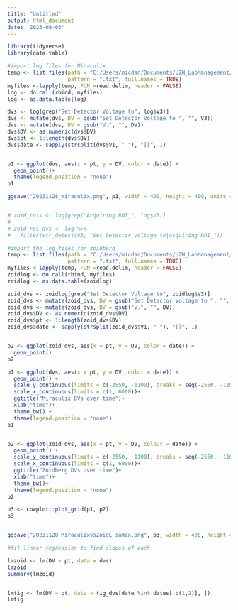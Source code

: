 ---
title: "Untitled"
output: html_document
date: '2023-08-03'
---


```{r}

library(tidyverse)
library(data.table)

```

```{r}
#import log files for Miraculix
temp <- list.files(path = "C:/Users/micdan/Documents/UZH_LabManagement/IMCs/DV_tracking/Miraculix_20231128/", 
                   pattern = ".txt", full.names = TRUE)
myfiles <-lapply(temp, FUN =read.delim, header = FALSE)
log <- do.call(rbind, myfiles)
log <- as.data.table(log)

dvs <- log[grep("Set Detector Voltage to", log$V3)]
dvs <- mutate(dvs, DV = gsub("Set Detector Voltage to ", "", V3))
dvs <- mutate(dvs, DV = gsub("V.", "", DV))
dvs$DV <- as.numeric(dvs$DV)
dvs$pt <- 1:length(dvs$DV)
dvs$date <- sapply(strsplit(dvs$V1, " "), "[[", 1)


p1 <- ggplot(dvs, aes(x = pt, y = DV, color = date)) +
  geom_point()+
  theme(legend.position = "none")
p1

ggsave("20231128_miraculix.png", p1, width = 400, height = 400, units = "mm", dpi = 300)


# zoid_rois <- log[grep("Acquiring ROI_", log$V3)]
# 
# zoid_roi_dvs <- log %>%
#   filter(str_detect(V3, "Set Detector Voltage to|Acquiring ROI_"))


```
```{r}
#import the log files for zoidberg
temp <- list.files(path = "C:/Users/micdan/Documents/UZH_LabManagement/IMCs/DV_tracking/Zoidberg_20231127/", 
                   pattern = ".txt", full.names = TRUE)
myfiles <-lapply(temp, FUN =read.delim, header = FALSE)
zoidlog <- do.call(rbind, myfiles)
zoidlog <- as.data.table(zoidlog)

zoid_dvs <- zoidlog[grep("Set Detector Voltage to", zoidlog$V3)]
zoid_dvs <- mutate(zoid_dvs, DV = gsub("Set Detector Voltage to ", "", V3))
zoid_dvs <- mutate(zoid_dvs, DV = gsub("V.", "", DV))
zoid_dvs$DV <- as.numeric(zoid_dvs$DV)
zoid_dvs$pt <- 1:length(zoid_dvs$DV)
zoid_dvs$date <- sapply(strsplit(zoid_dvs$V1, " "), "[[", 1)


p2 <- ggplot(zoid_dvs, aes(x = pt, y = DV, color = date)) +
  geom_point()
p2

```



```{r}

p1 <- ggplot(dvs, aes(x = pt, y = DV, color = date)) +
  geom_point() + 
  scale_y_continuous(limits = c(-2550, -1100), breaks = seq(-2550, -1100, by = 50)) +
  scale_x_continuous(limits = c(1, 6000))+
  ggtitle("Miraculix DVs over time")+
  xlab("time")+
  theme_bw() +
  theme(legend.position = "none") 
p1


p2 <- ggplot(zoid_dvs, aes(x = pt, y = DV, colour = date)) +
  geom_point() + 
  scale_y_continuous(limits = c(-2550, -1100), breaks = seq(-2550, -1100, by = 50))+
  scale_x_continuous(limits = c(1, 6000))+
  ggtitle("Zoidberg DVs over time")+
  xlab("time")+
  theme_bw()+
  theme(legend.position = "none")
p2

p3 <- cowplot::plot_grid(p1, p2)
p3


ggsave("20231128_MiraculixvsZoidL_samex.png", p3, width = 400, height = 400, units = "mm", dpi = 300)

```

```{r}

#fit linear regression to find slopes of each

lmzoid <- lm(DV ~ pt, data = dvs)
lmzoid
summary(lmzoid)


lmtig <- lm(DV ~ pt, data = tig_dvs[date %in% dates[-c(1,2)], ])
lmtig


```
